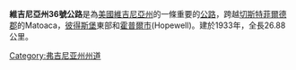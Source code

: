 {{Unreferenced|time=2022-01-05T03:24:32+00:00}}
'''維吉尼亞州36號公路'''是為[[美國|美國]][[維吉尼亞州|維吉尼亞州]]的一條重要的[[公路|公路]]，跨越[[切斯特菲爾德郡|切斯特菲爾德郡]]的Matoaca，[[彼得斯堡|彼得斯堡]]東部和[[霍普爾市|霍普爾市]](Hopewell)。建於1933年，全長26.88公里。

[[Category:弗吉尼亚州州道|Category:弗吉尼亚州州道]]

{{Virginia-road-stub}}